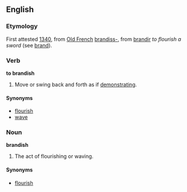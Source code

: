 ==English==

===Etymology===
First attested [[w:1340|1340]], from [[Old French]] [[brandiss-]], from [[brandir]] ''to flourish a sword'' (see [[brand]]).

===Verb===
'''to brandish'''
#Move or swing back and forth as if [[demonstrate|demonstrating]].
====Synonyms====
*[[flourish]]
*[[wave]]

===Noun===
'''brandish'''
#The act of flourishing or waving.
====Synonyms====
*[[flourish]]
